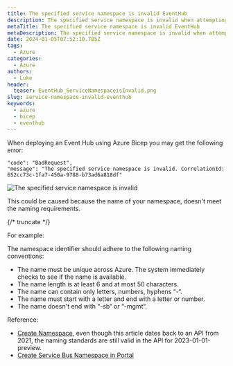 ```yaml
---
title: The specified service namespace is invalid EventHub
description: The specified service namespace is invalid when attempting to deploy an Azure EventHub using Bicep
metaTitle: The specified service namespace is invalid EventHub
metaDescription: The specified service namespace is invalid when attempting to deploy an Azure EventHub using Bicep
date: 2024-01-05T07:52:10.785Z
tags:
  - Azure
categories:
  - Azure
authors:
  - Luke
header:
  teaser: EventHub_ServiceNamespaceisInvalid.png
slug: service-namespace-invalid-eventhub
keywords:
  - azure
  - bicep
  - eventhub
---
```


When deploying an Event Hub using Azure Bicep you may get the following error:

    "code": "BadRequest",
    "message": "The specified service namespace is invalid. CorrelationId: 652cc73c-1fa7-450a-9788-b73ad6a818df"

![The specified service namespace is invalid](EventHub_ServiceNamespaceisInvalid.png)

This could be caused because the name of your namespace, doesn't meet the naming requirements.

{/* truncate */}

For example:

The namespace identifier should adhere to the following naming conventions:

* The name must be unique across Azure. The system immediately checks to see if the name is available.
* The name length is at least 6 and at most 50 characters.
* The name can contain only letters, numbers, hyphens “-“.
* The name must start with a letter and end with a letter or number.
* The name doesn't end with “-sb“ or “-mgmt“.

Reference: 
* [Create Namespace](https://learn.microsoft.com/rest/api/servicebus/create-namespace?WT.mc_id=AZ-MVP-5004796), even though this article dates back to an API from 2021, the naming standards are still valid in the API for 2023-01-01-preview.
* [Create Service Bus Namespace in Portal](https://learn.microsoft.com/en-us/azure/service-bus-messaging/service-bus-quickstart-portal#:~:text=Enter%20a%20name,sb%E2%80%9C%20or%20%E2%80%9C-mgmt?WT.mc_id=AZ-MVP-5004796)
